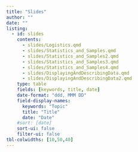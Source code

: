 ```yaml
---
title: "Slides"
author: ""
date: ""
listing:
  - id: slides
    contents:
      - slides/Logistics.qmd
      - slides/Statistics_and_Samples.qmd
      - slides/Statistics_and_Samples2.qmd
      - slides/Statistics_and_Samples3.qmd
      - slides/Statistics_and_Samples4.qmd
      - slides/DisplayingAndDescribingData.qmd 
      - slides/DisplayingAndDescribingData2.qmd 
    type: table
    fields: [keywords, title, date]
    date-format: "ddd, MMM DD"
    field-display-names:
      keywords: "Topic"
      title: "Title"
      date: "Date"
    #sort: [date]
    sort-ui: false
    filter-ui: false
tbl-colwidths: [10,50,40]
---
```


::: {#slides}
:::
